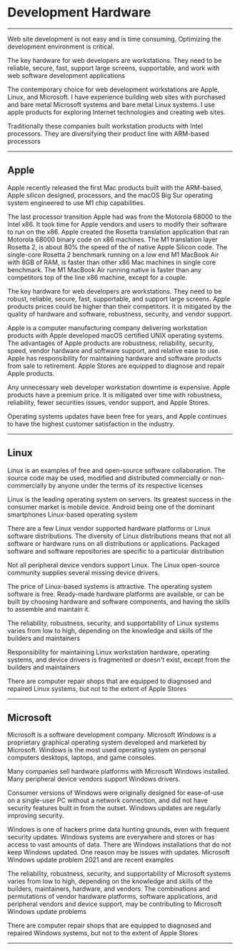 # Development Hardware

***

Web site development is not easy and is time consuming. Optimizing the development environment is critical.

The key hardware for web developers are workstations. They need to be reliable, secure, fast, support large screens, supportable, and work with web software development applications

The contemporary choice for web development workstations are Apple, Linux, and Microsoft.  I have experience building web sites with purchased and bare metal Microsoft systems and bare metal Linux systems. I use apple products for exploring Internet technologies and creating web sites.
 
Traditionally these companies built workstation products with Intel processors. They are diversifying their product line with ARM-based processors

***

## Apple


Apple recently released the first Mac products built with the ARM-based, Apple silicon designed,  processors, and the macOS Big Sur operating system engineered to use   M1 chip capabilities. 

The last processor transition Apple had was from the Motorola 68000 to the Intel x86. It took time for Apple vendors and users to modify their software to run on the x86. Apple created the Rosetta translation application that ran Motorola 68000 binary code on x86 machines.  The M1 translation layer Rosetta 2, is about 80% the speed of the of native Apple Silicon code. The single-core Rosetta 2 benchmark running on a low end M1 MacBook Air with 8GB of RAM,  is faster than  other x86 Mac machines in single core benchmark. The M1 MacBook Air running native is faster than any competitors top of the line x86 machine, except for a couple.

The key hardware for web developers are workstations. They need to be robust, reliable, secure, fast, supportable, and support large screens. Apple products prices could be higher than their competitors. It is mitigated by the quality of hardware and software, robustness, security, and vendor support. 

Apple is a computer manufacturing company delivering workstation  products with  Apple developed macOS certified UNIX operating  systems. The advantages of Apple products are robustness, reliability, security, speed, vendor hardware and software support, and relative ease to use. Apple has responsibility for maintaining hardware and software products from sale to retirement.  Apple Stores  are equipped to  diagnose and repair Apple products. 

Any unnecessary web developer workstation downtime is expensive. Apple products  have a  premium price. It is mitigated  over time with robustness,  reliability, fewer securities issues, vendor support, and Apple Stores. 

Operating systems updates have been free for years, and Apple  continues to have the highest customer satisfaction in the industry. 

***

## Linux

Linux  is an examples of free and open-source software collaboration. The source code may be used, modified and distributed commercially or non-commercially by anyone under the terms of its respective licenses

Linux is the leading operating system on servers. Its greatest success in the consumer market is mobile device. Android being one of the dominant smartphones Linux-based operating system

There are a few Linux vendor  supported hardware platforms or Linux software distributions. The diversity of Linux distributions means that not all software or hardware runs on all distributions or applications. Packaged software and software repositories are specific to a particular distribution

Not all peripheral device vendors support Linux. The Linux open-source community supplies several missing device drivers.

The price of Linux-based systems is attractive. The operating system software is free. Ready-made hardware platforms are available, or can be built by choosing hardware and software components, and having the skills to assemble and maintain it.

The reliability, robustness,  security, and supportability of Linux systems varies from low to high, depending on the knowledge and skills of the builders and maintainers

Responsibility for maintaining Linux workstation hardware, operating systems, and device drivers  is fragmented or doesn't exist, except  from the builders and maintainers

There are computer repair shops that  are equipped to diagnosed and repaired Linux systems, but not to the extent of Apple Stores

***

## Microsoft

Microsoft is a software development company. Microsoft *Windows*  is a proprietary graphical operating system developed and marketed by Microsoft. Windows is the most used operating system  on personal computers desktops, laptops,  and game consoles.

Many  companies sell  hardware platforms with   Microsoft Windows  installed. Many peripheral device vendors  support Windows drivers.

Consumer versions of Windows were originally designed for ease-of-use on a single-user PC without a network connection, and did not have security features built in from the outset. Windows updates are regularly improving security.

Windows is one of hackers prime  data hunting grounds, even with frequent security updates. Windows systems are everywhere and stores or has  access to vast amounts of data. There are Windows installations that  do not keep Windows updated. One reason may be  issues with updates. Microsoft Windows update problem 2021 and are  recent examples

The reliability, robustness,  security, and supportability of Microsoft systems varies from low to high, depending on the knowledge and skills of the builders, maintainers, hardware, and vendors. The combinations and permutations of vendor hardware platforms, software applications, and peripheral vendors and device support, may be contributing to Microsoft Windows update problems


There are computer repair shops that  are equipped to diagnosed and repaired Windows systems, but not to the extent of Apple Stores

***

